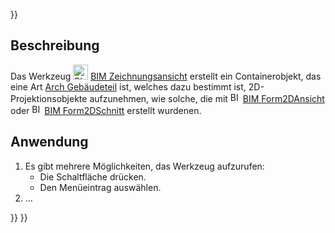 <languages/>
{{UnfinishedDocu{{#translation:}}}}

{{Docnav/de
|[[Arch_SectionPlane/de|Schnittebene]]
|[[BIM_Shape2DView/de|Form2DAnsicht]]
|[[BIM_Workbench/de|BIM]]
|IconL=Arch_SectionPlane.svg
|IconR=BIM_Shape2DView.svg
|IconC=Workbench_BIM.svg
}}

{{GuiCommand/de
|Name=BIM DrawingView
|Name/de=BIM Zeichnungsansicht
|MenuLocation=Beschriftung → 2D-Ansichten erstellen → 2D-Zeichnungsansicht
|Workbenches=[[BIM_Workbench/de|BIM]]
|Shortcut=ohne
|Version=1.0
|SeeAlso=
}}

<span id="Description"></span>
==Beschreibung==

Das Werkzeug [[Image:BIM_DrawingView.svg|24px]] [[BIM_DrawingView/de|BIM Zeichnungsansicht]] erstellt ein Containerobjekt, das eine Art [[Arch_BuildingPart/de|Arch Gebäudeteil]] ist, welches dazu bestimmt ist, 2D-Projektionsobjekte aufzunehmen, wie solche, die mit [[Image:BIM_Shape2DView.svg|16px]] [[BIM_Shape2DView/de|BIM Form2DAnsicht]] oder [[Image:BIM_Shape2DCut.svg|16px]] [[BIM_Shape2DCut/de|BIM Form2DSchnitt]] erstellt wurdenen.

<span id="Usage"></span>
==Anwendung==

# Es gibt mehrere Möglichkeiten, das Werkzeug aufzurufen:
#* Die Schaltfläche {{Button|[[Image:BIM_DrawingView.svg|16px]] [[BIM_DrawingView/de|2D-Zeichnung]]}} drücken.
#* Den Menüeintrag {{MenuCommand|Beschriftung → 2D-Ansichten erstellen → [[Image:BIM_DrawingView.svg|16px]] 2D-Zeichnung}} auswählen.
# …


{{Docnav/de
|[[Arch_SectionPlane/de|Schnittebene]]
|[[BIM_Shape2DView/de|Form2DAnsicht]]
|[[BIM_Workbench/de|BIM]]
|IconL=Arch_SectionPlane.svg
|IconR=BIM_Shape2DView.svg
|IconC=Workbench_BIM.svg
}}

{{BIM_Tools_navi{{#translation:}}}}
{{Userdocnavi{{#translation:}}}}